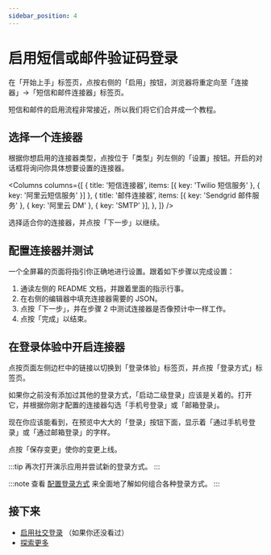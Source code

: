 ```yaml
---
sidebar_position: 4
---
```




# 启用短信或邮件验证码登录

在「开始上手」标签页，点按右侧的「启用」按钮，浏览器将重定向至「连接器」->「短信和邮件连接器」标签页。

短信和邮件的启用流程非常接近，所以我们将它们合并成一个教程。

<ConnectorsIntro />

## 选择一个连接器

根据你想启用的连接器类型，点按位于「类型」列左侧的「设置」按钮。开启的对话框将询问你具体想要设置的连接器。

<Columns
  columns={[
    { title: '短信连接器', items: [{ key: 'Twilio 短信服务' }, { key: '阿里云短信服务' }] },
    {
      title: '邮件连接器',
      items: [{ key: 'Sendgrid 邮件服务' }, { key: '阿里云 DM' }, { key: 'SMTP' }],
    },
  ]}
/>

选择适合你的连接器，并点按「下一步」以继续。

<ConnectorsWip />

## 配置连接器并测试

一个全屏幕的页面将指引你正确地进行设置。跟着如下步骤以完成设置：

1. 通读左侧的 README 文档，并跟着里面的指示行事。
2. 在右侧的编辑器中填充连接器需要的 JSON。
3. 点按「下一步」，并在步骤 2 中测试连接器是否像预计中一样工作。
4. 点按「完成」以结束。

## 在登录体验中开启连接器

点按页面左侧边栏中的链接以切换到「登录体验」标签页，并点按「登录方式」标签页。

如果你之前没有添加过其他的登录方式，「启动二级登录」应该是关着的。打开它，并根据你刚才配置的连接器勾选「手机号登录」或「邮箱登录」。

现在你应该能看到，在预览中大大的「登录」按钮下面，显示着「通过手机号登录」或「通过邮箱登录」的字样。

点按「保存变更」使你的变更上线。

:::tip
再次打开演示应用并尝试新的登录方式。
:::

:::note
查看 [配置登录方式](../../recipes/customize-sie/configure-sign-in-methods.mdx) 来全面地了解如何组合各种登录方式。
:::

## 接下来

- [启用社交登录](./enable-social-sign-in.mdx) （如果你还没看过）
- [探索更多](./further-readings.md)
